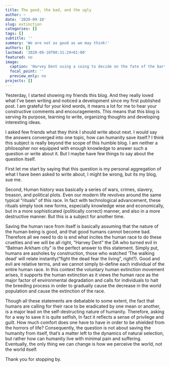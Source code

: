 ```yaml
---
title: The good, the bad, and the ugly
author: ~
date: '2020-09-10'
slug: extinction
categories: []
tags: []
subtitle: ''
summary: 'We are not as good as we may think!'
authors: []
lastmod: '2020-09-10T00:31:29+01:00'
featured: no
image:
  caption: 'Harvey Dent using a coing to decide on the fate of the bartender'
  focal_point: ''
  preview_only: no
projects: []
---
```




Yesterday, I started showing my friends this blog. And they really loved what I've been writing and noticed a development since my first published post. I am grateful for your kind words, it means a lot for me to hear your constructive comments and encouragements. This means that this blog is serving its purpose, learning to write, organizing thoughts and developing interesting ideas.

I asked few friends what they think I should write about next. I would say the answers converged into one topic, how can humanity save itself.? I think this subject is really beyond the scope of this humble blog. I am neither a philosopher nor equipped with enough knowledge to answer such a question or write about it. But I maybe have few things to say about the question itself. 

First let me start by saying that this question is my personal aggregation of what I have been asked to write about, I might be wrong, but its my blog, sue me.

Second, Human history was basically a series of wars, crimes, slavery, treason, and political plots. Even our modern life revolves around the same typical "rituals" of this race. In fact with technological advancement, these rituals simply took new forms, especially knowledge wise and economically, but in a more sophisticated (politically correct) manner, and also in a more destructive manner. But this is a subject for another time.

Saving the human race from itself is basically assuming that the nature of the human being is good, and that good humans cannot become bad. Therefore all we need to do is end what incites the human race to do these cruelties and we will be all right, "Harvey Dent" the DA who turned evil in "Batman Arkham city" is the perfect answer to this statement. Simply put, humans are assholes by construction, those who watched 'The walking dead' will relate instantly("fight the dead fear the living", right?). Good and evil are relative terms, and we cannot simply bi-define each individual of the entire human race. In this context the voluntary human extinction movement arises, it supports the human extinction as it views the human race as the major factor of environmental degradation and calls for individuals to halt the breeding process in order to gradually cause the decrease in the world population and cause the extinction of the race. 

Though all these statements are debatable to some extent, the fact that humans are calling for their race to be eradicated by one mean or another, is a major lead on the self-destructing nature of humanity. Therefore, asking for a way to save it is quite selfish, In fact it reflects a sense of privilege and guilt. How much comfort does one have to have in order to be shielded from the horrors of life? Consequently, the question is not about saving the humanity from itself, that's a matter left to the dynamics of natural selection, but rather how can humanity live with minimal pain and suffering. Eventually, the only thing we can change is how we perceive the world, not the world itself.

Thank you for stopping by.